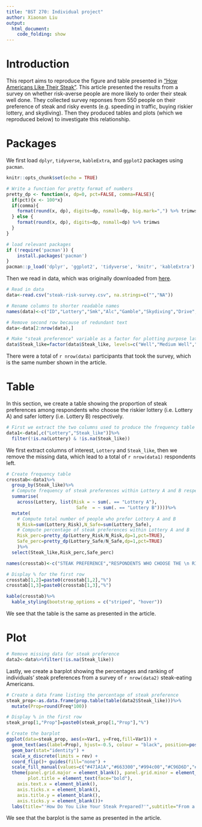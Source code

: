 ```yaml
---
title: "BST 270: Individual project"
author: Xiaonan Liu
output:
  html_document:
    code_folding: show
---
```


# Introduction

This report aims to reproduce the figure and table presented in ["How Americans Like Their Steak"](https://fivethirtyeight.com/features/how-americans-like-their-steak/). This article presented the results from a survey on whether risk-averse people are more likely to order their steak well done. They collected survey reponses from 550 people on their preference of steak and risky events (e.g. speeding in traffic, buying riskier lottery, and skydiving). Then they produced tables and plots (which we reproduced below) to investigate this relationship.

# Packages 

We first load `dplyr`, `tidyverse`, `kableExtra`, and `ggplot2` packages using `pacman`.

```r
knitr::opts_chunk$set(echo = TRUE)

# Write a function for pretty format of numbers
pretty_dp <- function(x, dp=0, pct=FALSE, comma=FALSE){
  if(pct){x <- 100*x}
  if(comma){
    format(round(x, dp), digits=dp, nsmall=dp, big.mark=",") %>% trimws
  } else {
    format(round(x, dp), digits=dp, nsmall=dp) %>% trimws
  }
}

```

```r
# load relevant packages 
if (!require('pacman')) {
    install.packages('pacman')
} 
pacman::p_load('dplyr', 'ggplot2', 'tidyverse', 'knitr', 'kableExtra')

```

Then we read in data, which was originally downloaded from [here](https://github.com/fivethirtyeight/data/blob/master/steak-survey/steak-risk-survey.csv).

```r

# Read in data
data<-read.csv("steak-risk-survey.csv", na.strings=c("","NA"))

# Rename columns to shorter readable names
names(data)<-c("ID","Lottery","Smk","Alc","Gamble","Skydiving","Drive","Cheat","Steak_ind","Steak_like","Gender","Age","Income","Edu","Location")

# Remove second row because of redundant text
data<-data[2:nrow(data),]

# Make "steak preference" variable as a factor for plotting purpose later
data$Steak_like=factor(data$Steak_like, levels=c("Well","Medium Well","Medium","Medium rare","Rare"), labels = c("Well","Medium-well","Medium","Medium-rare","Rare"))
```


There were a total of `r nrow(data)` participants that took the survey, which is the same number shown in the article.


# Table

In this section, we create a table showing the proportion of steak preferences among respondents who choose the riskier lottery (i.e. Lottery A) and safer lottery (i.e. Lottery B) respectively. 

```r

# First we extract the two columns used to produce the frequency table and remove missing data
data1<-data[,c("Lottery","Steak_like")]%>%
  filter(!is.na(Lottery) & !is.na(Steak_like))

```

We first extract columns of interest, `Lottery` and `Steak_like`, then we remove the missing data, which lead to a total of `r nrow(data1)` respondents left. 


```r

# Create frequency table
crosstab<-data1%>%
  group_by(Steak_like)%>%
  # Compute frequency of steak preferences within Lottery A and B respectively
  summarise(
    across(Lottery, list(Risk = ~ sum(. == "Lottery A"),
                          Safe  = ~ sum(. == "Lottery B"))))%>%
  mutate(
    # Compute total number of people who prefer Lottery A and B
    N_Risk=sum(Lottery_Risk),N_Safe=sum(Lottery_Safe),
    # Compute percentage of steak preferences within Lottery A and B
    Risk_perc=pretty_dp(Lottery_Risk/N_Risk,dp=1,pct=TRUE),
    Safe_perc=pretty_dp(Lottery_Safe/N_Safe,dp=1,pct=TRUE)
    )%>%
  select(Steak_like,Risk_perc,Safe_perc)

names(crosstab)<-c("STEAK PREFERENCE","RESPONDENTS WHO CHOOSE THE \n RISKIER LOTTERY","RESPONDENTS WHO CHOOSE THE \n SAFER LOTTERY")

# Display % for the first row
crosstab[1,2]=paste0(crosstab[1,2],"%")
crosstab[1,3]=paste0(crosstab[1,3],"%")

kable(crosstab)%>%
  kable_styling(bootstrap_options = c("striped", "hover"))
```

We see that the table is the same as presented in the article.

# Plot 

```r

# Remove missing data for steak preference
data2<-data%>%filter(!is.na(Steak_like))

```


Lastly, we create a barplot showing the percentages and ranking of individuals' steak preferences from a survey of `r nrow(data2)` steak-eating Americans.


```r

# Create a data frame listing the percentage of steak preference
steak_prop<-as.data.frame(prop.table(table(data2$Steak_like)))%>%
  mutate(Prop=round(Freq*100))

# Display % in the first row
steak_prop[1,"Prop"]=paste0(steak_prop[1,"Prop"],"%")

# Create the barplot
ggplot(data=steak_prop, aes(x=Var1, y=Freq,fill=Var1)) +
  geom_text(aes(label=Prop), hjust=-0.5, colour = "black", position=position_dodge(width=0.2)) +
  geom_bar(stat="identity") + 
  scale_x_discrete(limits = rev) +
  coord_flip()+ guides(fill="none") +
  scale_fill_manual(values=c("#471A1A","#663300","#994c00","#C96D6D","#D14545"))+
  theme(panel.grid.major = element_blank(), panel.grid.minor = element_blank(),axis.title.x = element_blank(),
        plot.title = element_text(face="bold"),
    axis.text.x = element_blank(),
    axis.ticks.x = element_blank(),
    axis.title.y = element_blank(),
    axis.ticks.y = element_blank())+
  labs(title="'How Do You Like Your Steak Prepared?'",subtitle="From a survey of 432 steak-eating Americans")

```

We see that the barplot is the same as presented in the article.






